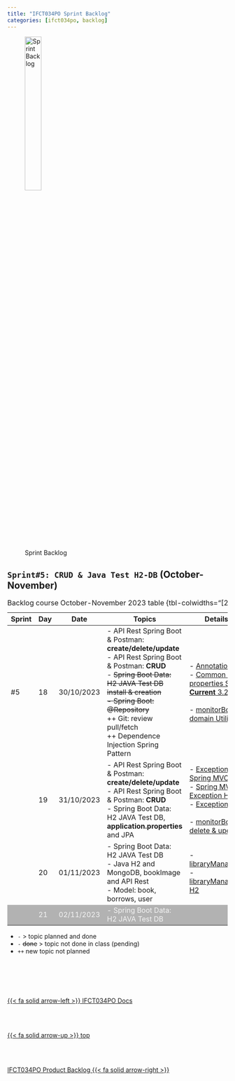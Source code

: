 ```yaml
---
title: "IFCT034PO Sprint Backlog"
categories: [ifct034po, backlog]
---
```



<style>
tr:nth-child(4) {
  background-color: #b2b2b2!important;
  color: #f4f4f4!important;
}
</style>


![Sprint Backlog](/images/home/backlog.jpg){width="30%"}

## ``Sprint#5: CRUD & Java Test H2-DB`` (October-November)

::: {.column-page-right}
| Sprint | Day | Date | Topics |  Details Topics |
| -- | -- | -- | -- | -- |
| #5 | 18 | 30/10/2023 |  - API Rest Spring Boot & Postman: **create/delete/update** </br>  - API Rest Spring Boot & Postman: **CRUD** </br> - <s>Spring Boot Data: H2 JAVA Test DB install & creation </br> - Spring Boot: @Repository </s> </br> ++ Git: review pull/fetch </br> ++ Dependence Injection Spring Pattern  |  - [Annotations](/springboot/boot-concepts-annotations.qmd)  / [DI](/springboot/boot-concepts-injection.qmd)  </br>  - [Common application properties Spring 1.4](https://docs.spring.io/spring-boot/docs/1.4.x/reference/html/common-application-properties.html) / [**Current** 3.2](https://docs.spring.io/spring-boot/docs/current/reference/html/application-properties.html)  </br></br> - [monitorBook v1.2 domain Utilities ](https://github.com/AlbertProfe/monitorBook/tree/0c04d895fd69024c7f7eedc438db8c13f521c4cc/demoJavaBoot1) | 
|  | 19 | 31/10/2023 | - API Rest Spring Boot & Postman: **create/delete/update** </br>  - API Rest Spring Boot & Postman: **CRUD** </br>  - Spring Boot Data: H2 JAVA Test DB, **application.properties** and JPA  | - [Exception Handling in Spring MVC](https://spring.io/blog/2013/11/01/exception-handling-in-spring-mvc) </br> - [Spring MVC Exception Handling](https://www.digitalocean.com/community/tutorials/spring-mvc-exception-handling-controlleradvice-exceptionhandler-handlerexceptionresolver) </br> - [Exceptions](https://docs.spring.io/spring-framework/reference/web/webmvc/mvc-controller/ann-exceptionhandler.html) </br></br>- [monitorBook v1.31 delete & update ](https://github.com/AlbertProfe/monitorBook/tree/840f3e6b7ead87b4345ae76425b75b13a7fed624/demoJavaBoot1) </br> |
|  | 20 | 01/11/2023 | - Spring Boot Data: H2 JAVA Test DB </br> - Java H2 and MongoDB, bookImage and API Rest  </br>  - Model: book, borrows, user | - [libraryManagementRest](/springboot/sblab0-1.qmd) </br> - [libraryManagementRest H2](/springboot/sblab0-5.qmd)|
|  | 21 | 02/11/2023 | - Spring Boot Data: H2 JAVA Test DB  |  |
: Backlog course October-November 2023 table {tbl-colwidths="[2,2,2,60,34]"}
:::

::: {.callout-note}
- `-` > topic planned and done
- `- ` <s>done</s> > topic not done in class (pending)
- `++` new topic not planned
:::



<!--- navLinks -->
<br><br>
<div class=row>
<br>
<div class='column left previous'>
<br>
[{{< fa solid arrow-left >}} IFCT034PO Docs](/ifct034po/ifct034po.qmd)
<br>
</div>
<br>
<div class='column center'>
<br>
[{{< fa solid arrow-up >}} top](#top)
<br>
</div>
<br>
<div class='column right next'>
<br>
[IFCT034PO Product Backlog  {{< fa solid arrow-right >}}](/ifct034po/ifct034pobacklog-product.qmd)
<br>
</div>
<br>
</div>
